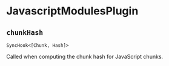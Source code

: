 
# JavascriptModulesPlugin

## `chunkHash`

`SyncHook<[Chunk, Hash]>`

Called when computing the chunk hash for JavaScript chunks.

<Collapse>
  <CollapsePanel className="collapse-code-panel" header="Chunk.ts" key="Chunk">
    <ChunkType />
  </CollapsePanel>
  <CollapsePanel className="collapse-code-panel" header="Hash.ts" key="Hash">
    <HashType />
  </CollapsePanel>
</Collapse>
